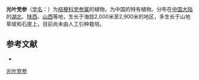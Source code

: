 {{Speciesbox
| name = 光叶党参
| status = 
| status_system = 
| image =
| genus = Codonopsis
| species = cardiophylla
| authority = Diels ex Kom.
}}

'''光叶党参'''（[[学名|学名]]：{{lang|la|''Codonopsis cardiophylla''}}）为[[桔梗科|桔梗科]][[党参属|党参属]]的植物，为中国的特有植物。分布在[[中国大陆|中国大陆]]的[[湖北|湖北]]、[[陕西|陕西]]、[[山西|山西]]等地，生长于海拔2,000米至2,900米的地区，多生长于山地草坡和石崖上，目前尚未由人工引种栽培。

== 参考文献 ==
<div class="references-small">
* {{cite web| url =http://www.bioinfo.cn/db05/KmzwSpecies.php?action=view&id=3371| title =光叶党参| work =《中国高等植物数据库全库》| publisher =中国科学院微生物研究所| author =昆明植物研究所| accessdate =2009-02-24| deadurl =yes| archiveurl =https://web.archive.org/web/20160305021626/http://www.bioinfo.cn/db05/KmzwSpecies.php?action=view&id=3371| archivedate =2016-03-05}}
</div>
{{Taxonbar|from=Q10890111}}

[[Category:党参属|光叶党参]]


{{植物小作品}}